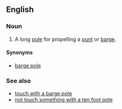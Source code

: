 ==English==
{{wikipedia}}

===Noun===
{{en-noun|head=[[quant]] [[pole]]}}

# A long [[pole#Noun|pole]] for propelling a [[punt#Noun|punt]] or [[barge#Noun|barge]].

====Synonyms====
* [[barge pole]]

===See also===
* [[touch with a barge pole]]
* [[not touch something with a ten foot pole]]